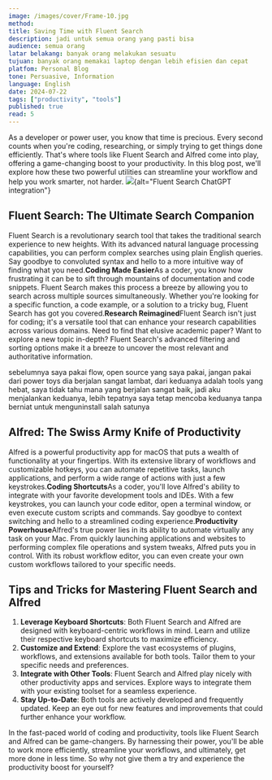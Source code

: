 ```yaml
---
image: /images/cover/Frame-10.jpg
method: 
title: Saving Time with Fluent Search
description: jadi untuk semua orang yang pasti bisa
audience: semua orang
latar belakang: banyak orang melakukan sesuatu
tujuan: banyak orang memakai laptop dengan lebih efisien dan cepat
platfom: Personal Blog
tone: Persuasive, Information
language: English
date: 2024-07-22
tags: ["productivity", "tools"]
published: true
read: 5
---
```


As a developer or power user, you know that time is precious. Every second counts when you're coding, researching, or simply trying to get things done efficiently. That's where tools like Fluent Search and Alfred come into play, offering a game-changing boost to your productivity. In this blog post, we'll explore how these two powerful utilities can streamline your workflow and help you work smarter, not harder.
![](assets/gif_of_fluent_search_feature_of_chatgpt_integration-1.gif){alt="Fluent Search ChatGPT integration"}

## Fluent Search: The Ultimate Search Companion

Fluent Search is a revolutionary search tool that takes the traditional search experience to new heights. With its advanced natural language processing capabilities, you can perform complex searches using plain English queries. Say goodbye to convoluted syntax and hello to a more intuitive way of finding what you need.**Coding Made Easier**As a coder, you know how frustrating it can be to sift through mountains of documentation and code snippets. Fluent Search makes this process a breeze by allowing you to search across multiple sources simultaneously. Whether you're looking for a specific function, a code example, or a solution to a tricky bug, Fluent Search has got you covered.**Research Reimagined**Fluent Search isn't just for coding; it's a versatile tool that can enhance your research capabilities across various domains. Need to find that elusive academic paper? Want to explore a new topic in-depth? Fluent Search's advanced filtering and sorting options make it a breeze to uncover the most relevant and authoritative information.

sebelumnya saya pakai flow, open source yang saya pakai, jangan pakai dari power toys dia berjalan sangat lambat, dari keduanya adalah tools yang hebat, saya tidak tahu mana yang berjalan sangat baik, jadi aku menjalankan keduanya, lebih tepatnya saya tetap mencoba keduanya tanpa berniat untuk menguninstall salah satunya

## Alfred: The Swiss Army Knife of Productivity

Alfred is a powerful productivity app for macOS that puts a wealth of functionality at your fingertips. With its extensive library of workflows and customizable hotkeys, you can automate repetitive tasks, launch applications, and perform a wide range of actions with just a few keystrokes.**Coding Shortcuts**As a coder, you'll love Alfred's ability to integrate with your favorite development tools and IDEs. With a few keystrokes, you can launch your code editor, open a terminal window, or even execute custom scripts and commands. Say goodbye to context switching and hello to a streamlined coding experience.**Productivity Powerhouse**Alfred's true power lies in its ability to automate virtually any task on your Mac. From quickly launching applications and websites to performing complex file operations and system tweaks, Alfred puts you in control. With its robust workflow editor, you can even create your own custom workflows tailored to your specific needs.

## Tips and Tricks for Mastering Fluent Search and Alfred

1. **Leverage Keyboard Shortcuts**: Both Fluent Search and Alfred are designed with keyboard-centric workflows in mind. Learn and utilize their respective keyboard shortcuts to maximize efficiency.
2. **Customize and Extend**: Explore the vast ecosystems of plugins, workflows, and extensions available for both tools. Tailor them to your specific needs and preferences.
3. **Integrate with Other Tools**: Fluent Search and Alfred play nicely with other productivity apps and services. Explore ways to integrate them with your existing toolset for a seamless experience.
4. **Stay Up-to-Date**: Both tools are actively developed and frequently updated. Keep an eye out for new features and improvements that could further enhance your workflow.

In the fast-paced world of coding and productivity, tools like Fluent Search and Alfred can be game-changers. By harnessing their power, you'll be able to work more efficiently, streamline your workflows, and ultimately, get more done in less time. So why not give them a try and experience the productivity boost for yourself?


